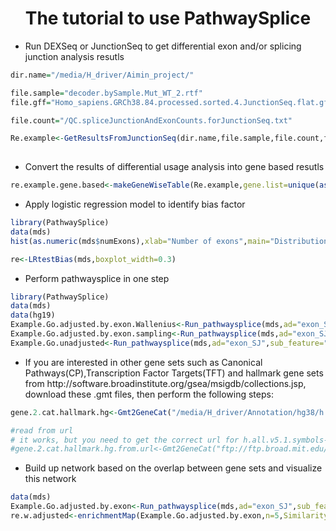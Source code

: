 <center> <h1>The tutorial to use PathwaySplice</h1> </center>

+ Run DEXSeq or JunctionSeq to get differential exon and/or splicing junction analysis resutls 

```r
dir.name="/media/H_driver/Aimin_project/"

file.sample="decoder.bySample.Mut_WT_2.rtf"
file.gff="Homo_sapiens.GRCh38.84.processed.sorted.4.JunctionSeq.flat.gff"

file.count="/QC.spliceJunctionAndExonCounts.forJunctionSeq.txt"

Re.example<-GetResultsFromJunctionSeq(dir.name,file.sample,file.count,file.gff)
 
```

+ Convert the results of differential usage analysis into gene based resutls

```r
re.example.gene.based<-makeGeneWiseTable(Re.example,gene.list=unique(as.character(fData(Re.example)$geneID)))
```

+ Apply logistic regression model to identify bias factor
```r
library(PathwaySplice)
data(mds)
hist(as.numeric(mds$numExons),xlab="Number of exons",main="Distribution of number of exons")

re<-LRtestBias(mds,boxplot_width=0.3)
```

+ Perform pathwaysplice in one step
```r
library(PathwaySplice)
data(mds)
data(hg19)
Example.Go.adjusted.by.exon.Wallenius<-Run_pathwaysplice(mds,ad="exon_SJ",sub_feature="E",0.05,genomeID="hg19",geneID="ensGene",gene_model=hg19,method="Wallenius")
Example.Go.adjusted.by.exon.sampling<-Run_pathwaysplice(mds,ad="exon_SJ",sub_feature="E",0.05,genomeID="hg19",geneID="ensGene",gene_model=hg19,method="Sampling")
Example.Go.unadjusted<-Run_pathwaysplice(mds,ad="exon_SJ",sub_feature="E",0.05,genomeID="hg19",geneID="ensGene",gene_model=hg19,method="Hypergeometric")

```

+ If you are interested in other gene sets such as Canonical Pathways(CP),Transcription Factor Targets(TFT) and hallmark gene sets from http://software.broadinstitute.org/gsea/msigdb/collections.jsp, download these .gmt files, then perform the following steps:
```r

gene.2.cat.hallmark.hg<-Gmt2GeneCat("/media/H_driver/Annotation/hg38/h.all.v5.1.symbols-1.gmt","local","/media/H_driver/Annotation/hg38/genes_table_02092016.csv")

#read from url
# it works, but you need to get the correct url for h.all.v5.1.symbols-1.gmt file
#gene.2.cat.hallmark.hg.from.url<-Gmt2GeneCat("ftp://ftp.broad.mit.edu/distribution/gsea/gene_sets/msigdb.v4.0c.symbols.gmt","url","/media/H_driver/Annotation/hg38/genes_table_02092016.csv")

```

+ Build up network based on the overlap between gene sets and visualize this network

```r
data(mds)
Example.Go.adjusted.by.exon<-Run_pathwaysplice(mds,ad="exon_SJ",sub_feature="E",0.05,genomeID="hg19",geneID="ensGene",gene_model=hg19,method="Wallenius")
re.w.adjusted<-enrichmentMap(Example.Go.adjusted.by.exon,n=5,SimilarityThreshold=0)
```

